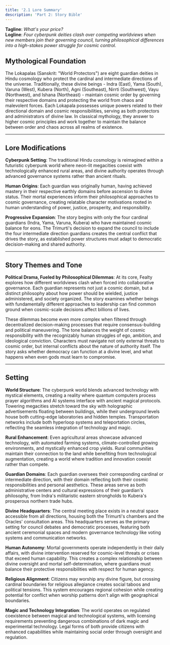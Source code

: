 ```yaml
---
title: '2.1 Lore Summary'
description: 'Part 2: Story Bible'
---
```


**Tagline**: _What's your price?_  
**Logline**: _Four cyberpunk deities clash over competing worldviews when new members join their governing council, turning philosophical differences into a high-stakes power struggle for cosmic control._

## Mythological Foundation

The Lokapalas (Sanskrit: "World Protectors") are eight guardian deities in Hindu cosmology who protect the cardinal and intermediate directions of the universe. Traditionally, these divine beings - Indra (East), Yama (South), Varuna (West), Kubera (North), Agni (Southeast), Nirrti (Southwest), Vayu (Northwest), and Ishana (Northeast) - maintain cosmic order by governing their respective domains and protecting the world from chaos and malevolent forces. Each Lokapala possesses unique powers related to their directional domain and cosmic responsibilities, serving as both protectors and administrators of divine law. In classical mythology, they answer to higher cosmic principles and work together to maintain the balance between order and chaos across all realms of existence.

---

## Lore Modifications

**Cyberpunk Setting**: The traditional Hindu cosmology is reimagined within a futuristic cyberpunk world where neon-lit megacities coexist with technologically enhanced rural areas, and divine authority operates through advanced governance systems rather than ancient rituals.

**Human Origins**: Each guardian was originally human, having achieved mastery in their respective earthly domains before ascension to divine status. Their mortal experiences inform their philosophical approaches to cosmic governance, creating relatable character motivations rooted in human understanding of power, justice, prosperity, and responsibility.

**Progressive Expansion**: The story begins with only the four cardinal guardians (Indra, Yama, Varuna, Kubera) who have maintained cosmic balance for eons. The Trimurti's decision to expand the council to include the four intermediate direction guardians creates the central conflict that drives the story, as established power structures must adapt to democratic decision-making and shared authority.

---

## Story Themes and Tone

**Political Drama, Fueled by Philosophical Dilemmas**: At its core, Fealty explores how different worldviews clash when forced into collaborative governance. Each guardian represents not just a cosmic domain, but a distinct philosophy about how power should be wielded, justice administered, and society organized. The story examines whether beings with fundamentally different approaches to leadership can find common ground when cosmic-scale decisions affect billions of lives.

These dilemmas become even more complex when filtered through decentralized decision-making processes that require consensus-building and political maneuvering. The tone balances the weight of cosmic responsibility with the recognizably human struggles of ego, ambition, and ideological conviction. Characters must navigate not only external threats to cosmic order, but internal conflicts about the nature of authority itself. The story asks whether democracy can function at a divine level, and what happens when even gods must learn to compromise.

---

## Setting

**World Structure**: The cyberpunk world blends advanced technology with mystical elements, creating a reality where quantum computers process prayer algorithms and AI systems interface with ancient magical protocols. Towering megacities stretch toward the sky with holographic advertisements floating between buildings, while their underground levels house both cutting-edge laboratories and hidden temples. Transportation networks include both hyperloop systems and teleportation circles, reflecting the seamless integration of technology and magic.

**Rural Enhancement**: Even agricultural areas showcase advanced technology, with automated farming systems, climate-controlled growing environments, and mystically enhanced crop yields. Rural communities maintain their connection to the land while benefiting from technological augmentation, creating a world where tradition and innovation coexist rather than compete.

**Guardian Domains**: Each guardian oversees their corresponding cardinal or intermediate direction, with their domain reflecting both their cosmic responsibilities and personal aesthetics. These areas serve as both administrative centers and cultural expressions of their guardian's philosophy, from Indra's militaristic eastern strongholds to Kubera's prosperous northern trade hubs.

**Divine Headquarters**: The central meeting place exists in a neutral space accessible from all directions, housing both the Trimurti's chambers and the Oracles' consultation areas. This headquarters serves as the primary setting for council debates and democratic processes, featuring both ancient ceremonial spaces and modern governance technology like voting systems and communication networks.

**Human Autonomy**: Mortal governments operate independently in their daily affairs, with divine intervention reserved for cosmic-level threats or crises that exceed human capability. This creates a complex relationship between divine oversight and mortal self-determination, where guardians must balance their protective responsibilities with respect for human agency.

**Religious Alignment**: Citizens may worship any divine figure, but crossing cardinal boundaries for religious allegiance creates social taboos and political tensions. This system encourages regional cohesion while creating potential for conflict when worship patterns don't align with geographical boundaries.

**Magic and Technology Integration**: The world operates on regulated coexistence between magical and technological systems, with licensing requirements preventing dangerous combinations of dark magic and experimental technology. Legal forms of both provide citizens with enhanced capabilities while maintaining social order through oversight and regulation.

